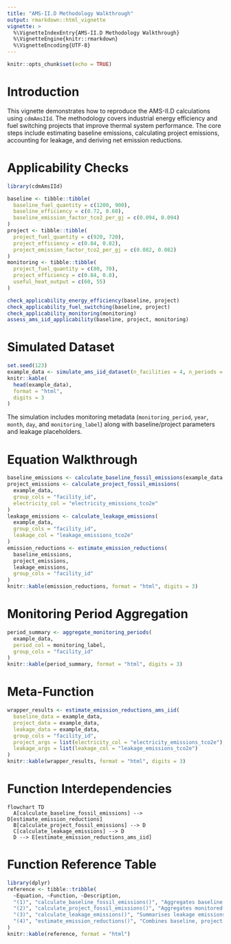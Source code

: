 ```yaml
---
title: "AMS-II.D Methodology Walkthrough"
output: rmarkdown::html_vignette
vignette: >
  %\VignetteIndexEntry{AMS-II.D Methodology Walkthrough}
  %\VignetteEngine{knitr::rmarkdown}
  %\VignetteEncoding{UTF-8}
---
```


```r
knitr::opts_chunk$set(echo = TRUE)
```

# Introduction

This vignette demonstrates how to reproduce the AMS-II.D calculations using
`cdmAmsIId`. The methodology covers industrial energy efficiency and fuel
switching projects that improve thermal system performance. The core steps
include estimating baseline emissions, calculating project emissions, accounting
for leakage, and deriving net emission reductions.

# Applicability Checks

```r
library(cdmAmsIId)

baseline <- tibble::tibble(
  baseline_fuel_quantity = c(1200, 900),
  baseline_efficiency = c(0.72, 0.68),
  baseline_emission_factor_tco2_per_gj = c(0.094, 0.094)
)
project <- tibble::tibble(
  project_fuel_quantity = c(920, 720),
  project_efficiency = c(0.84, 0.82),
  project_emission_factor_tco2_per_gj = c(0.082, 0.082)
)
monitoring <- tibble::tibble(
  project_fuel_quantity = c(80, 70),
  project_efficiency = c(0.84, 0.8),
  useful_heat_output = c(60, 55)
)

check_applicability_energy_efficiency(baseline, project)
check_applicability_fuel_switching(baseline, project)
check_applicability_monitoring(monitoring)
assess_ams_iid_applicability(baseline, project, monitoring)
```

# Simulated Dataset

```r
set.seed(123)
example_data <- simulate_ams_iid_dataset(n_facilities = 4, n_periods = 6, start_year = 2024, start_month = 7)
knitr::kable(
  head(example_data),
  format = "html",
  digits = 3
)
```

The simulation includes monitoring metadata (`monitoring_period`, `year`,
`month`, `day`, and `monitoring_label`) along with baseline/project parameters
and leakage placeholders.

# Equation Walkthrough

```r
baseline_emissions <- calculate_baseline_fossil_emissions(example_data, group_cols = "facility_id")
project_emissions <- calculate_project_fossil_emissions(
  example_data,
  group_cols = "facility_id",
  electricity_col = "electricity_emissions_tco2e"
)
leakage_emissions <- calculate_leakage_emissions(
  example_data,
  group_cols = "facility_id",
  leakage_col = "leakage_emissions_tco2e"
)
emission_reductions <- estimate_emission_reductions(
  baseline_emissions,
  project_emissions,
  leakage_emissions,
  group_cols = "facility_id"
)
knitr::kable(emission_reductions, format = "html", digits = 3)
```

# Monitoring Period Aggregation

```r
period_summary <- aggregate_monitoring_periods(
  example_data,
  period_col = monitoring_label,
  group_cols = "facility_id"
)
knitr::kable(period_summary, format = "html", digits = 3)
```

# Meta-Function

```r
wrapper_results <- estimate_emission_reductions_ams_iid(
  baseline_data = example_data,
  project_data = example_data,
  leakage_data = example_data,
  group_cols = "facility_id",
  project_args = list(electricity_col = "electricity_emissions_tco2e"),
  leakage_args = list(leakage_col = "leakage_emissions_tco2e")
)
knitr::kable(wrapper_results, format = "html", digits = 3)
```

# Function Interdependencies

```mermaid
flowchart TD
  A[calculate_baseline_fossil_emissions] --> D[estimate_emission_reductions]
  B[calculate_project_fossil_emissions] --> D
  C[calculate_leakage_emissions] --> D
  D --> E[estimate_emission_reductions_ams_iid]
```

# Function Reference Table

```r
library(dplyr)
reference <- tibble::tribble(
  ~Equation, ~Function, ~Description,
  "(1)", "calculate_baseline_fossil_emissions()", "Aggregates baseline fossil fuel emissions adjusted for efficiency.",
  "(2)", "calculate_project_fossil_emissions()", "Aggregates monitored project emissions including electricity.",
  "(3)", "calculate_leakage_emissions()", "Summarises leakage emissions for the monitoring period.",
  "(4)", "estimate_emission_reductions()", "Combines baseline, project, and leakage emissions to obtain net reductions."
)
knitr::kable(reference, format = "html")
```
